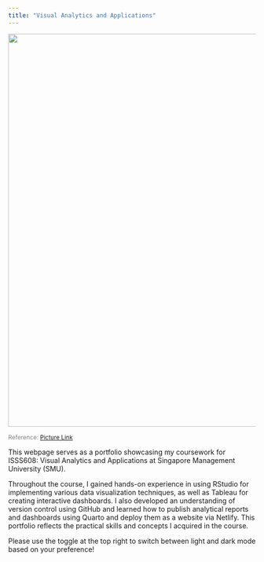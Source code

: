 ```yaml
---
title: "Visual Analytics and Applications"
---
```


![](cover_pic.jpg){fig-align="center" width="800"}

<span style="color: grey; font-size: 12px;">
Reference: [Picture Link](https://unsplash.com/photos/graphical-user-interface--WXQm_NTK0U)
</span>

This webpage serves as a portfolio showcasing my coursework for ISSS608: Visual Analytics and Applications at Singapore Management University (SMU).

Throughout the course, I gained hands-on experience in using RStudio for implementing various data visualization techniques, as well as Tableau for creating interactive dashboards. I also developed an understanding of version control using GitHub and learned how to publish analytical reports and dashboards using Quarto and deploy them as a website via Netlify. This portfolio reflects the practical skills and concepts I acquired in the course.

Please use the toggle at the top right to switch between light and dark mode based on your preference!
